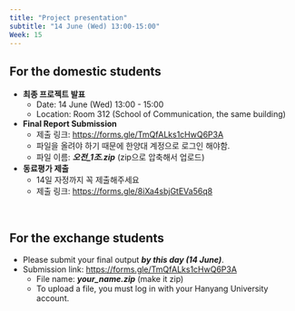 ```yaml
---
title: "Project presentation"
subtitle: "14 June (Wed) 13:00-15:00"
Week: 15
---
```


## For the domestic students

-   **최종 프로젝트 발표**
    -   Date: 14 June (Wed) 13:00 - 15:00
    -   Location: Room 312 (School of Communication, the same building)
-   **Final Report Submission**
    -   제출 링크: <https://forms.gle/TmQfALks1cHwQ6P3A>
    -   파일을 올려야 하기 때문에 한양대 계정으로 로그인 해야함.
    -   파일 이름: ***오전_1조.zip*** (zip으로 압축해서 업로드)
-   **동료평가 제출**
    -   14일 자정까지 꼭 제출해주세요
    -   제출 링크: <https://forms.gle/8iXa4sbjGtEVa56q8>

<br>

## For the exchange students

-   Please submit your final output ***by this day (14 June)***.
-   Submission link: <https://forms.gle/TmQfALks1cHwQ6P3A>
    -   File name: ***your_name.zip*** (make it zip)
    -   To upload a file, you must log in with your Hanyang University account.
